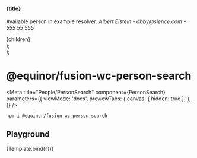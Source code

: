


  <section>
    <h4>{title}</h4>
    <p>Available person in example resolver: <em>Albert Eistein - abby@sience.com - 555 55 555</em></p>
    <div style={{ width: '98%', maxWidth: '420px', height: '350px', margin: '3em auto' }}>
        {children}
    </div>
  </section>
);

  <div>
    <Container title="Person Search">
      <PersonSearch{...props} />
    </Container>
  </div>
);

# @equinor/fusion-wc-person-search

<Meta
  title="People/PersonSearch"
  component={PersonSearch}
  parameters={{
    viewMode: 'docs',
    previewTabs: {
      canvas: { hidden: true },
    },
  }}
/>

```sh
npm i @equinor/fusion-wc-person-search
```

## Playground

<Canvas>
  <Story name="Default" args={{
      placeholder: 'Start to type to search...',
      initialText: 'The initial text result',
      variant: 'header',
      dropdownHeight: '300px',
      leadingIcon: 'search',
    }}
    argTypes={{
      id: {
        type: 'string',
        description: 'HTML ID for component',
      },
      placeholder: {
        description: 'TextInput placeholder string',
      },
      initialText: {
        type: 'string',
        description: 'First item in dropdown before any search is done',
      },
      variant: {
        type: 'string',
        description: 'The type of Searchabledropdown to render, multiple variants for header or page usage',
        control: 'select',
        options: [
          'page', 'page-outlined', 'page-dense', 'header', 'header-filled'
        ]
      },
      dropdownHeight: {
        description: 'The scroll height for dropdown result list'
      },
      label: {
        description: 'Textinput label'
      },
      value: {
        description: 'The selected value do display in TextInput'
      },
      meta: {
        description: 'A fwc-icon name to show AFTER each list item. may also be set per result item.'
      },
      graphic: {
        description: 'A fwc-icon name to show BEFORE each list item. may also be set per result item.'
      },
      autofocus: {
        type: 'boolean',
        description: 'Flag for setting focus on textInput on component mount',
      },
      multiple: {
        description: 'Flag for selecting multiple items.'
      },
      disabled: {
        type: 'boolean',
        description: 'disabled TextInput'
      },
      selectedId: {
        type: 'string',
        description: 'The pre-selected id to higlight',
      },
    }}
    >
    {Template.bind({})}
  </Story>
</Canvas>

<ArgsTable story="Default" />
